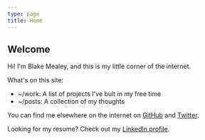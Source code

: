 ```yaml
---
type: page
title: Home
---
```



## Welcome

Hi! I'm Blake Mealey, and this is my little corner of the internet.

What's on this site:

- <Link to="/work">~/work</Link>: A list of projects I've bult in my free time
- <Link to="/posts">~/posts</Link>: A collection of my thoughts

You can find me elsewhere on the internet on <a href="https://github.com/blake-mealey">GitHub</a> and <a href="https://twitter.com/blakemdev">Twitter</a>.

Looking for my resume? Check out my <a href="https://linkedin.com/in/tblakemealey">LinkedIn profile</a>.
